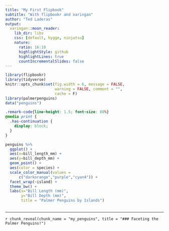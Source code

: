 ```yaml
---
title: "My First Flipbook"
subtitle: "With flipbookr and xaringan"
author: "Ted Laderas"
output:
  xaringan::moon_reader:
    lib_dir: libs
    css: [default, hygge, ninjutsu]
    nature:
      ratio: 16:10
      highlightStyle: github
      highlightLines: true
      countIncrementalSlides: false
---
```


```r
library(flipbookr)
library(tidyverse)
knitr::opts_chunk$set(fig.width = 6, message = FALSE, 
                      warning = FALSE, comment = "", 
                      cache = F)
library(palmerpenguins)
data("penguins")
```


```css
.remark-code{line-height: 1.5; font-size: 80%}
@media print {
  .has-continuation {
    display: block;
  }
}
```

```r
penguins %>% 
  ggplot() +
  aes(x=bill_length_mm) +
  aes(y=bill_depth_mm) +
  geom_point() +
  aes(color = species) +
  scale_color_manual(values = 
      c("darkorange","purple","cyan4")) +
  facet_wrap(~island) +
  theme_bw() +
  labs(x="Bill Length (mm)", 
       y="Bill Depth (mm)", 
       title = "Palmer Penguins by Islands") 
  
```

---

`r chunk_reveal(chunk_name = "my_penguins", title = "### Faceting the Palmer Penguins!")`